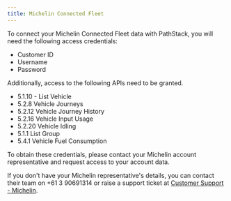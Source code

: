 ```yaml
---
title: Michelin Connected Fleet
---
```


To connect your Michelin Connected Fleet data with PathStack, you will need the following access credentials:
* Customer ID
* Username
* Password

Additionally, access to the following APIs need to be granted.
* 5.1.10 - List Vehicle
* 5.2.8 Vehicle Journeys
* 5.2.12 Vehicle Journey History
* 5.2.16 Vehicle Input Usage
* 5.2.20 Vehicle Idling
* 5.1.1 List Group
* 5.4.1 Vehicle Fuel Consumption

To obtain these credentials, please contact your Michelin account representative and request access to your account data.

<Tip>If you don't have your Michelin representative's details, you can contact their team on +61 3 90691314 or raise a support ticket at [Customer Support - Michelin](https://connectedfleet.michelin.com/en-au/contact/customer-support/).</Tip>
